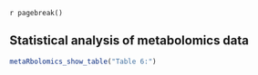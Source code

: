 `r pagebreak()`

## Statistical analysis of metabolomics data

```r
metaRbolomics_show_table("Table 6:")
```
